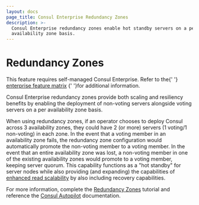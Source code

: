 ```yaml
---
layout: docs
page_title: Consul Enterprise Redundancy Zones
description: >-
  Consul Enterprise redundancy zones enable hot standby servers on a per
  availability zone basis.
---
```


# Redundancy Zones

<EnterpriseAlert>
  This feature requires
  self-managed Consul Enterprise.
  Refer to the{' '}
  <a href="/docs/enterprise#consul-enterprise-feature-availability">enterprise feature matrix</a>
  {' '}for additional information.
</EnterpriseAlert>

Consul Enterprise redundancy zones provide
both scaling and resiliency benefits by enabling the deployment of non-voting
servers alongside voting servers on a per availability zone basis.

When using redundancy zones, if an operator chooses to deploy Consul across 3 availability zones, they
could have 2 (or more) servers (1 voting/1 non-voting) in each zone. In the event that a voting
member in an availability zone fails, the redundancy zone configuration would automatically
promote the non-voting member to a voting member. In the event that an entire availability
zone was lost, a non-voting member in one of the existing availability zones would promote
to a voting member, keeping server quorum. This capability functions as a "hot standby"
for server nodes while also providing (and expanding) the capabilities of
[enhanced read scalability](/docs/enterprise/read-scale) by also including recovery
capabilities.

For more information, complete the [Redundancy Zones](https://learn.hashicorp.com/tutorials/consul/autopilot-datacenter-operations#redundancy-zones) tutorial
and reference the [Consul Autopilot](/commands/operator/autopilot) documentation.
